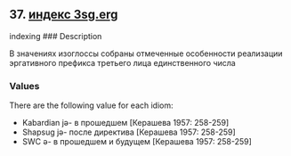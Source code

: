 ## 37. <a href =  'https://agricolamz.github.io/The_Circassian_Isoglosses_Database/37.html'>индекс 3sg.erg</a>
indexing
### Description

В значениях изоглоссы собраны отмеченные особенности реализации эргативного префикса третьего лица единственного числа

### Values
There are the following value for each idiom:

* Kabardian  jə- в прошедшем [Керашева 1957: 258-259] 
* Shapsug  jə- после директива [Керашева 1957: 258-259] 
* SWC  ə- в прошедшем и будущем [Керашева 1957: 258-259] 

